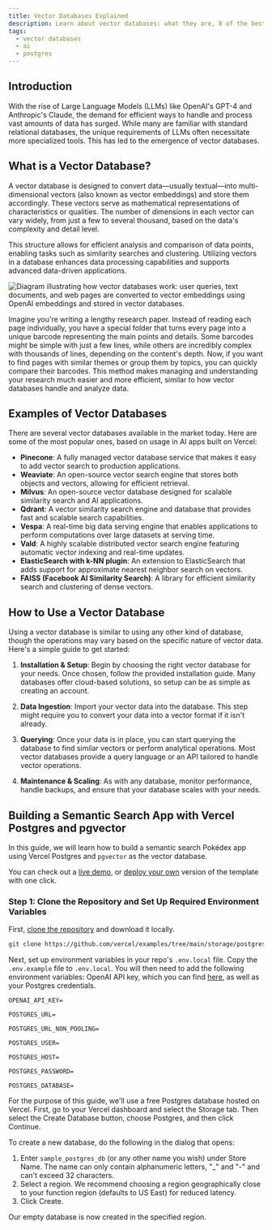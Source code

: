 ```yaml
---
title: Vector Databases Explained
description: Learn about vector databases: what they are, 8 of the best examples and how to build an AI semantic search app with them.
tags:
  - vector databases
  - ai
  - postgres
---
```


## Introduction

With the rise of Large Language Models (LLMs) like OpenAI's GPT-4 and Anthropic's Claude, the demand for efficient ways to handle and process vast amounts of data has surged. While many are familiar with standard relational databases, the unique requirements of LLMs often necessitate more specialized tools. This has led to the emergence of vector databases.

## What is a Vector Database?

A vector database is designed to convert data—usually textual—into multi-dimensional vectors (also known as vector embeddings) and store them accordingly. These vectors serve as mathematical representations of characteristics or qualities. The number of dimensions in each vector can vary widely, from just a few to several thousand, based on the data's complexity and detail level.

This structure allows for efficient analysis and comparison of data points, enabling tasks such as similarity searches and clustering. Utilizing vectors in a database enhances data processing capabilities and supports advanced data-driven applications.

![Diagram illustrating how vector databases work: user queries, text documents, and web pages are converted to vector embeddings using OpenAI embeddings and stored in vector databases.](https://vercel.com/_next/image?url=%2Fguides%2Fvector-databases%2Fvector-db.png&w=1920&q=75)

Imagine you're writing a lengthy research paper. Instead of reading each page individually, you have a special folder that turns every page into a unique barcode representing the main points and details. Some barcodes might be simple with just a few lines, while others are incredibly complex with thousands of lines, depending on the content's depth. Now, if you want to find pages with similar themes or group them by topics, you can quickly compare their barcodes. This method makes managing and understanding your research much easier and more efficient, similar to how vector databases handle and analyze data.

## Examples of Vector Databases

There are several vector databases available in the market today. Here are some of the most popular ones, based on usage in AI apps built on Vercel:

- **Pinecone**: A fully managed vector database service that makes it easy to add vector search to production applications.
- **Weaviate**: An open-source vector search engine that stores both objects and vectors, allowing for efficient retrieval.
- **Milvus**: An open-source vector database designed for scalable similarity search and AI applications.
- **Qdrant**: A vector similarity search engine and database that provides fast and scalable search capabilities.
- **Vespa**: A real-time big data serving engine that enables applications to perform computations over large datasets at serving time.
- **Vald**: A highly scalable distributed vector search engine featuring automatic vector indexing and real-time updates.
- **ElasticSearch with k-NN plugin**: An extension to ElasticSearch that adds support for approximate nearest neighbor search on vectors.
- **FAISS (Facebook AI Similarity Search)**: A library for efficient similarity search and clustering of dense vectors.

## How to Use a Vector Database

Using a vector database is similar to using any other kind of database, though the operations may vary based on the specific nature of vector data. Here's a simple guide to get started:

1. **Installation & Setup**: Begin by choosing the right vector database for your needs. Once chosen, follow the provided installation guide. Many databases offer cloud-based solutions, so setup can be as simple as creating an account.

2. **Data Ingestion**: Import your vector data into the database. This step might require you to convert your data into a vector format if it isn't already.

3. **Querying**: Once your data is in place, you can start querying the database to find similar vectors or perform analytical operations. Most vector databases provide a query language or an API tailored to handle vector operations.

4. **Maintenance & Scaling**: As with any database, monitor performance, handle backups, and ensure that your database scales with your needs.

## Building a Semantic Search App with Vercel Postgres and pgvector

In this guide, we will learn how to build a semantic search Pokédex app using Vercel Postgres and `pgvector` as the vector database.

You can check out a [live demo](https://postgres-pgvector.vercel.app/), or [deploy your own](https://vercel.com/templates/next.js/postgres-pgvector) version of the template with one click.

### Step 1: Clone the Repository and Set Up Required Environment Variables

First, [clone the repository](https://github.com/vercel/examples/tree/main/storage/postgres-pgvector) and download it locally.

```bash
git clone https://github.com/vercel/examples/tree/main/storage/postgres-pgvector
```

Next, set up environment variables in your repo's `.env.local` file. Copy the `.env.example` file to `.env.local`. You will then need to add the following environment variables: OpenAI API key, which you can find [here](https://platform.openai.com/account/api-keys), as well as your Postgres credentials.

```env
OPENAI_API_KEY=

POSTGRES_URL=

POSTGRES_URL_NON_POOLING=

POSTGRES_USER=

POSTGRES_HOST=

POSTGRES_PASSWORD=

POSTGRES_DATABASE=
```

For the purpose of this guide, we'll use a free Postgres database hosted on Vercel. First, go to your Vercel dashboard and select the Storage tab. Then select the Create Database button, choose Postgres, and then click Continue.

To create a new database, do the following in the dialog that opens:

1. Enter `sample_postgres_db` (or any other name you wish) under Store Name. The name can only contain alphanumeric letters, "_" and "-" and can't exceed 32 characters.
2. Select a region. We recommend choosing a region geographically close to your function region (defaults to US East) for reduced latency.
3. Click Create.

Our empty database is now created in the specified region.
